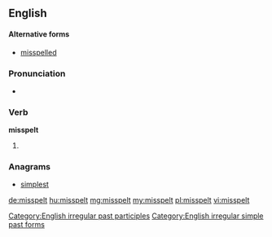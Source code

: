 ==English==

====Alternative forms====
{{rfc-level|Alternative forms at L4+ not in L3 POS section|lang=en}}
* [[misspelled]] {{qualifier|US|Canadian}}

===Pronunciation===
* {{IPA|/ˈmɪspɛlt/}}

===Verb===
'''misspelt'''

# {{past of|misspell}}

===Anagrams===
* [[simplest#English|simplest]]

[[Category:English irregular past participles]]
[[Category:English irregular simple past forms]]

[[de:misspelt]]
[[hu:misspelt]]
[[mg:misspelt]]
[[my:misspelt]]
[[pl:misspelt]]
[[vi:misspelt]]